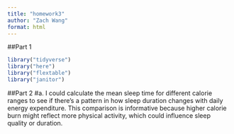 ```yaml
---
title: "homework3"
author: "Zach Wang"
format: html
---
```


##Part 1
```r
library("tidyverse")
library("here")
library("flextable")
library("janitor")
```

##Part 2
#a.
I could calculate the mean sleep time for different calorie ranges to see if there's a pattern in how sleep duration changes with daily energy expenditure. This comparison is informative because higher calorie burn might reflect more physical activity, which could influence sleep quality or duration.











































